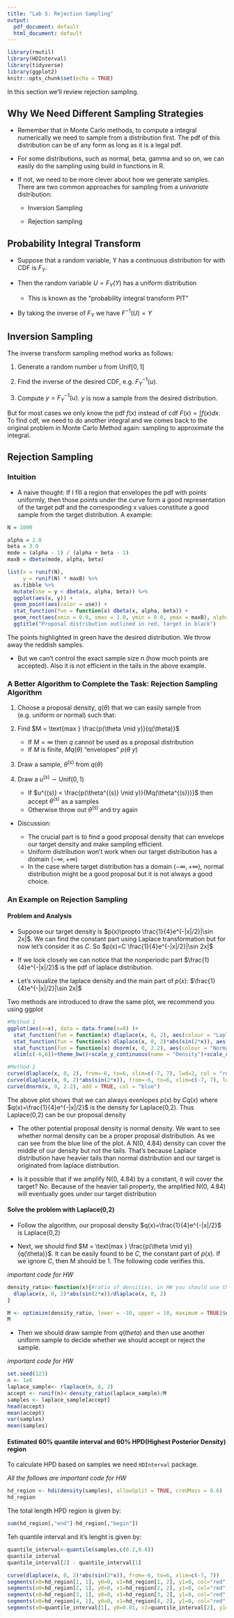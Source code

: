 ```yaml
---
title: "Lab 5: Rejection Sampling"
output:
  pdf_document: default
  html_document: default
---
```


```r
library(rmutil)
library(HDInterval)
library(tidyverse)
library(ggplot2)
knitr::opts_chunk$set(echo = TRUE)
```

In this section we'll review rejection sampling.

## Why We Need Different Sampling Strategies

- Remember that in Monte Carlo methods, to compute a integral numerically we need to sample from a distribution first. The pdf of this distribution can be of any form as long as it is a legal pdf. 
- For some distributions, such as normal, beta, gamma and so on, we can easily do the sampling using build in functions in R.
- If not, we need to be more clever about how we generate samples.  There are two common approaches for sampling from a _univariate_ distribution:

  + Inversion Sampling

  + Rejection sampling
  
## Probability Integral Transform

- Suppose that a random variable, Y has a continuous distribution for with CDF is $F_Y$. 

- Then the random variable $U = F_Y(Y)$ has a uniform distribution
    - This is known as the "probability integral transform PIT"

- By taking the inverse of $F_Y$ we have $F^{-1}(U) = Y$

## Inversion Sampling

The inverse transform sampling method works as follows:

1. Generate a random number $u$ from $\text{Unif}[0,1]$

2. Find the inverse of the desired CDF, e.g. $F_{Y}^{-1}(u)$.

3. Compute $y = F_{Y}^{-1}(u)$. $y$ is now a sample from the desired distribution.

But for most cases we only know the pdf $f(x)$ instead of cdf $F(x)=\int f(x)dx$. To find cdf, we need to do another integral and we comes back to the original problem in Monte Carlo Method again: sampling to approximate the integral.


## Rejection Sampling

### Intuition

- A naive thought: If I fill a region that envelopes the pdf with points uniformly, then those points under the curve form a good representation of the target pdf and the corresponding x values constitute a good sample from the target distribution. A example:

```r
N = 1000

alpha = 2.0
beta = 3.0
mode = (alpha - 1) / (alpha + beta - 2)
maxB = dbeta(mode, alpha, beta)

list(x = runif(N),
     y = runif(N) * maxB) %>%
  as.tibble %>%
  mutate(use = y < dbeta(x, alpha, beta)) %>%
  ggplot(aes(x, y)) +
  geom_point(aes(color = use)) +
  stat_function(fun = function(x) dbeta(x, alpha, beta)) +
  geom_rect(aes(xmin = 0.0, xmax = 1.0, ymin = 0.0, ymax = maxB), alpha = 0.0, color = "red") +
  ggtitle("Proposal distribution outlined in red, target in black")
```

The points highlighted in green have the desired distribution. We throw away the reddish samples.

- But we can't control the exact sample size n (how much points are accepted). Also it is not efficient in the tails in the above example.


### A Better Algorithm to Complete the Task: Rejection Sampling Algorithm

1. Choose a proposal density, $q(\theta)$ that we can easily sample from (e.g. uniform or normal) such that:

2. Find $M = \text{max } \frac{p(\theta \mid y)}{q(\theta)}$

    + If $M = \infty$ then $q$ cannot be used as a proposal distribution
    + If $M$ is finite, $Mq(\theta)$ "envelopes" $p(\theta \ y)$
    
3. Draw a sample, $\theta^{(s)}$ from $q(\theta)$

4. Draw a $u^{(s)} \sim \text{Unif}(0, 1)$ 
    + If $u^{(s)} < \frac{p(\theta^{(s)} \mid y)}{Mq(\theta^{(s)})}$ then accept $\theta^{(s)}$ as a samples
    + Otherwise throw out $\theta^{(s)}$ and try again

- Discussion:

  + The crucial part is to find a good proposal density that can envelope our target density and make sampling efficient.
  + Uniform distribution  won't work when our target distribution has a domain $(-\infty, +\infty)$
  + In the case where target distribution has a domain $(-\infty, +\infty)$, normal distribution might be a good proposal but it is not always a good choice.
  
### An Example on Rejection Sampling

#### Problem and Analysis

- Suppose our target density is $p(x)\propto \frac{1}{4}e^{-|x|/2}|\sin 2x|$. We can find the constant part using Laplace transformation but for now let's consider it as $C$. So $p(x)=C \frac{1}{4}e^{-|x|/2}|\sin 2x|$

- If we look closely we can notice that the nonperiodic part $\frac{1}{4}e^{-|x|/2}$ is the pdf of laplace distribution.

- Let's visualize the laplace density and the main part of $p(x)$: $\frac{1}{4}e^{-|x|/2}|\sin 2x|$

Two methods are introduced to draw the same plot, we recommend you using ggplot
```r
#Method 1
ggplot(aes(x=x), data = data.frame(x=0) )+
  stat_function(fun = function(x) dlaplace(x, 0, 2), aes(colour = "Laplace(0,2)"))+
  stat_function(fun = function(x) dlaplace(x, 0, 2)*abs(sin(2*x)), aes(colour = "p(x)"))+
  stat_function(fun = function(x) dnorm(x, 0, 2.2), aes(colour = "Normal(0,4.84)"))+
  xlim(c(-6,6))+theme_bw()+scale_y_continuous(name = "Density")+scale_colour_manual(name="density",values = c('Laplace(0,2)'='red', 'p(x)'='black', 'Normal(0,4.84)'='blue'))+ggtitle("Three Densities")

#Method 2
curve(dlaplace(x, 0, 2), from=-6, to=6, xlim=c(-7, 7), lwd=2, col = "red", ylab = "density")
curve(dlaplace(x, 0, 2)*abs(sin(2*x)), from=-6, to=6, xlim=c(-7, 7), lwd=2, add = TRUE)
curve(dnorm(x, 0, 2.2), add = TRUE, col = "blue")
```


The above plot shows that we can always evenlopes $p(x)$ by $Cq(x)$ where $q(x)=\frac{1}{4}e^{-|x|/2}$ is the density for Laplace(0,2). Thus Laplace(0,2) can be our proposal density

- The other potential proposal density is normal density. We want to see whether normal density can be a proper proposal distribution. As we can see from the blue line of the plot. A N(0, 4.84) density can cover the middle of our density but not the tails. That's because Laplace distribution have heavier tails than normal distribution and our target is originated from laplace distribution.

- Is it possible that if we amplify N(0, 4.84) by a constant, it will cover the target? No. Because of the heavier tail property, the amplified N(0, 4.84) will eventually goes under our target distribution


#### Solve the problem with Laplace(0,2)

- Follow the algorithm, our proposal density $q(x)=\frac{1}{4}e^{-|x|/2}$ is Laplace(0,2)

- Next, we should find $M = \text{max } \frac{p(\theta \mid y)}{q(\theta)}$. It can be easily found to be $C$, the constant part of $p(x)$. If we ignore $C$, then M should be 1. The following code verifies this.

*important code for HW*
```r
density_ratio<-function(x){#ratio of densities, in HW you should use the exact form of density.
  dlaplace(x, 0, 2)*abs(sin(2*x))/dlaplace(x, 0, 2)
}

M <- optimize(density_ratio, lower = -10, upper = 10, maximum = TRUE)$objective
M
```

- Then we should draw sample from $q(theta)$ and then use another uniform sample to decide whether we should accept or reject the sample.

*important code for HW*
```r
set.seed(123)
n <- 1e6
laplace_sample<- rlaplace(n, 0, 2)
accept <- runif(n)< density_ratio(laplace_sample)/M
samples <- laplace_sample[accept]
head(accept)
mean(accept)
var(samples)
mean(samples)
```

#### Estimated 60% quantile interval and 60% HPD(Highest Posterior Density) region

To calculate HPD based on samples we need `HDInterval` package.

*All the follows are important code for HW*

```r
hd_region <- hdi(density(samples), allowSplit = TRUE, credMass = 0.6)
hd_region
```

The total length HPD region is given by:

```r
sum(hd_region[,"end"]-hd_region[,"begin"])
```

Teh quantile interval and it's lenght is given by:

```r
quantile_interval<-quantile(samples,c(0.2,0.8))
quantile_interval
quantile_interval[2] - quantile_interval[1]
```

```r
curve(dlaplace(x, 0, 2)*abs(sin(2*x)), from=-6, to=6, xlim=c(-7, 7))
segments(x0=hd_region[1, 1], y0=0, x1=hd_region[1, 2], y1=0, col="red", lwd=3)
segments(x0=hd_region[2, 1], y0=0, x1=hd_region[2, 2], y1=0, col="red", lwd=3)
segments(x0=hd_region[3, 1], y0=0, x1=hd_region[3, 2], y1=0, col="red", lwd=3)
segments(x0=hd_region[4, 1], y0=0, x1=hd_region[4, 2], y1=0, col="red", lwd=3)
segments(x0=quantile_interval[1], y0=0.01, x1=quantile_interval[2], y1=0.01, col="blue", lwd=3)
```



